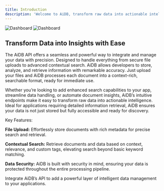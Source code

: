 ```yaml
---
title: Introduction
description: 'Welcome to AiDB, transform raw data into actionable intelligence'
---
```


<img
  className="block dark:hidden"
  src="/images/dashboard.svg"
  alt="Dashboard"
/>
<img
  className="hidden dark:block"
  src="/images/dashboard.svg"
  alt="Dashboard"
/>

## Transform Data into Insights with Ease

The AiDB API offers a seamless and powerful way to integrate and manage your data with precision. Designed 
to handle everything from secure file uploads to advanced contextual search. AiDB allows developers to 
store, analyze, and retrieve information with remarkable accuracy. Just upload your files and AiDB 
processes each document into a context-rich, searchable format, ready for immediate use.

Whether you’re looking to add enhanced search capabilities to your app, streamline data handling, or automate 
document insights, AiDB’s intuitive endpoints make it easy to transform raw data into actionable intelligence. 
Ideal for applications requiring detailed information retrieval, AiDB ensures your data is not just stored but 
fully accessible and ready for discovery.

Key Features:

**File Upload:** Effortlessly store documents with rich metadata for precise search and retrieval.

**Contextual Search:** Retrieve documents and data based on context, relevance, and custom tags, elevating search beyond basic keyword matching.

**Data Security:** AiDB is built with security in mind, ensuring your data is protected throughout the entire processing pipeline.

Integrate AiDB’s API to add a powerful layer of intelligent data management to your applications.
